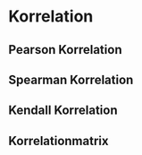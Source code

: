 # Korrelation

## Pearson Korrelation

## Spearman Korrelation

## Kendall Korrelation

## Korrelationmatrix